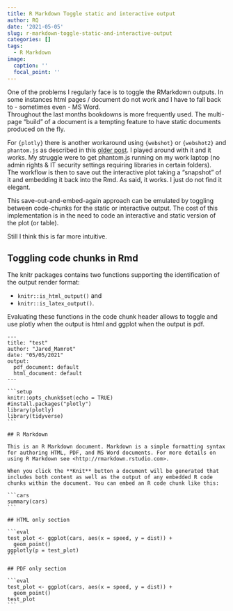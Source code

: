 ```yaml
---
title: R Markdown Toggle static and interactive output
author: RQ
date: '2021-05-05'
slug: r-markdown-toggle-static-and-interactive-output
categories: []
tags:
  - R Markdown
image:
  caption: ''
  focal_point: ''
---
```


One of the problems I regularly face is to toggle the RMarkdown outputs.
In some instances html pages / document do not work and I have to fall back to - sometimes even - MS Word.    
Throughout the last months bookdowns is more frequently used. 
The multi-page "build" of a document is a tempting feature to have static documents produced on the fly.

For `{plotly}` there is another workaround using `{webshot}` or `{webshot2}` and `phantom.js` as described in this [older post](/post/2021-02-01-plotly-to-static-image-for-pdf-or-word/). I played around with it and it works. My struggle were to get phantom.js running on my work laptop (no admin rights & IT security settings requiring libraries in certain folders).       
The workflow is then to save out the interactive plot taking a "snapshot" of it and embedding it back into the Rmd. As said, it works. I just do not find it elegant.

This save-out-and-embed-again approach can be emulated by toggling between code-chunks for the static or interactive output.
The cost of this implementation is in the need to code an interactive and static version of the plot (or table).

Still I think this is far more intuitive.

## Toggling code chunks in Rmd

The knitr packages contains two functions supporting the identification of the output render format: 

* `knitr::is_html_output()` and 
* `knitr::is_latex_output()`. 

Evaluating these functions in the code chunk header allows to toggle and use plotly when the output is html and ggplot when the output is pdf.

````
---
title: "test"
author: "Jared_Mamrot"
date: "05/05/2021"
output:
  pdf_document: default
  html_document: default
---

```setup
knitr::opts_chunk$set(echo = TRUE)
#install.packages("plotly")
library(plotly)
library(tidyverse)
```

## R Markdown

This is an R Markdown document. Markdown is a simple formatting syntax for authoring HTML, PDF, and MS Word documents. For more details on using R Markdown see <http://rmarkdown.rstudio.com>.

When you click the **Knit** button a document will be generated that includes both content as well as the output of any embedded R code chunks within the document. You can embed an R code chunk like this:

```cars
summary(cars)
```

## HTML only section

```{ eval=knitr::is_html_output(), echo=FALSE}
test_plot <- ggplot(cars, aes(x = speed, y = dist)) +
  geom_point()
ggplotly(p = test_plot)
```

## PDF only section

```{ eval=knitr::is_latex_output(), echo=FALSE}
test_plot <- ggplot(cars, aes(x = speed, y = dist)) +
  geom_point()
test_plot
```

````